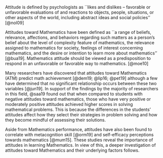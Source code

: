 Attitude is defined by psychologists as ``likes and dislikes -- favorable or unfavorable evaluations of and reactions to objects, people, situations, or other aspects of the world, including abstract ideas and social policies'' [@nol09]

Attitudes toward Mathematics have been defined as ``a  range  of  beliefs, relevance,  affections,  and  behaviors  regarding  such  matters as  a  person’s  belief  about  the  level  of  complexity  feature  of mathematics,  the  relevance  assigned  to  mathematics  for society,  feelings  of  interest  concerning  mathematics,  and  the desire  or  intention  to  learn  more  about  mathematics'' [@bua19]. Mathematics  attitude  should  be  viewed  as a predisposition to respond in an unfavorable or favorable way to mathematics. [@moe10]

Many researchers have discovered that attitudes toward Mathematics (ATM) predict math achievement [@dem19; @lip16; @pet19] although a few have determined that no  significant  relationship occurs between these two variables [@jun19]. In support of the findings by the majority of researchers in this field, @saa19 found out that when compared to students with negative attitudes toward mathematics, those who have very positive or moderately positive attitudes achieved higher scores in solving mathematical problems. This is because the differences in the students' attitudes affect how they select their strategies in problem solving and how they become mindful of assessing their solutions. 

Aside from Mathematics performance, attitudes have also been found to correlate with metacognition skill [@orm19] and self-efficacy perceptions towards mathematics [@mum15]. These studies reveal the importance of attitudes in learning Mathematics. In view of this, a deeper investigation of attitudes toward Mathematics and their underlying factors follows. 

<!-- Many researchers have discovered that attitudes toward Mathematics (ATM) predict math achievement [@dem19; @lip16; @pet19] although a few have determined that no  significant  relationship occurs between these two variables [@jun19]. In support of the findings by the majority of researchers in this field, @saa19 found out that when compared to students with negative attitudes toward mathematics, those who have very positive or moderately positive attitudes achieved higher scores in solving mathematical problems. This is because the differences in the students' attitudes affect how they select their strategies in problem solving and how they become mindful of assessing their solutions. 

Aside from Mathematics performance, attitudes have also been found to correlate with metacognition skill [@orm19] and self-efficacy perceptions towards mathematics [@mum15]. These studies reveal the importance of attitudes in learning Mathematics. In view of this, a deeper investigation of attitudes toward Mathematics and their underlying factors follows. 
 -->
 

 
<!-- 
Attitudes toward math (ATM) predict math achievement. [@dem19; @lip16; @pet19]  students with very positive or moderately positive levels of attitude performed better in comparison with students having negative attitudes toward mathematics [@saa19]
no  significant  relationship  of  attitudes  toward mathematics  with  mathematics  achievement [@jun19]
 students with different degrees of positive and negative attitudes toward mathematics showed meaningful differences in choosing the strategies and being aware of evaluating their solutions.[@saa19] 
 
 
 -->
 
<!-- 
### math achievement
Conclusion: Attitudes toward math (ATM) predict math achievement. Negative ATM are associated with avoidance of math content, while positive ATM are associated with exerting more effort on math tasks.  [@dem19]
Problem: This study investigated, for the first time, the effects of the interaction between math skill and ATM on the neurocognitive basis of arithmetic processing.
Participants: 9- to 12-year-old children
Method: 
Notes/comments: The results suggest that positive ATM in low-skill children might encourage them to more fully engage the neurocognitive systems underlying controlled effort and retrieval of multiplication facts. 
Weakness/recommendation: 

Conclusion: attitudes toward mathematics incrementally explaining 25% (Germany) and 7% (Belarus) of variance in mathematics grades over and above students' cognitive ability and Big Five personality dimensions.  [@lip16] 
Problem: investigated whether student-reported mathematics attitudes, conceptualized with the theory of planned behavior, incrementally contributed to students' mathematics grades over and above cognitive ability and the Big Five personality dimensions. 
Participants: College students from Germany (n = 179) and Belarus (n = 202) participated.
Method: 
Notes/comments: 
Weakness/recommendation: 

Conclusion: students with very positive or moderately positive levels of attitude performed better in comparison with students having negative attitudes toward mathematics, in all four stages of Polya’s problem-solving model, which includes understanding the problem, devising a plan, carrying out the plan, and looking back. students with different degrees of positive and negative attitudes toward mathematics showed meaningful differences in choosing the strategies and being aware of evaluating their solutions.[@saa19] 
Problem: investigate whether students’ attitudes toward mathematics can affect their learning to solve non-routine mathematical problems through a collaborative learning approach.
Participants: 214 students (grades 3–8) 
Method: 
Notes/comments: 
Weakness/recommendation: 

Conclusion: students’  attitudes  have  a  significant  relationship with  their  achievement  in  mathematics [@pet19] 
Problem: determined  the  attitudes  and  academic  achievement  of  students who  are  recipients  of  Conditional Cash  Transfer  (CCT)  towards  mathematics  in  a  public  national  high  school,  Bohol,  Philippines
Participants: 112  respondents
Method: descriptive  research, Pearson  r, Attitudes  toward  Mathematics  Inventory  (ATMI) 
Notes/comments: local study 
Weakness/recommendation: 

Conclusion: no  significant  relationship  of  attitudes  toward mathematics  with  mathematics  achievement [@jun19] 
Problem: to  determine  the  level  of  attitudes  toward mathematics,  mathematics  self-efficacy,  mathematics  achievement and  the relationship  among  them
Participants: 200  of  Grade  10  students  who enrolled  in  A  Len  Bum  IDPs  High  School  in  the  academic  year  2018-2019,   in  Kachin  State,  Myanmar
Method: Attitudes toward  mathematics  questionnaire  (ATMQ)  and  sources  of  mathematics  self-efficacy scale  (SMSES)  
Notes/comments: 
Weakness/recommendation: 

Attitudes toward math (ATM) predict math achievement. [@dem19; @lip16; @pet19]  students with very positive or moderately positive levels of attitude performed better in comparison with students having negative attitudes toward mathematics [@saa19]
no  significant  relationship  of  attitudes  toward mathematics  with  mathematics  achievement [@jun19]
 students with different degrees of positive and negative attitudes toward mathematics showed meaningful differences in choosing the strategies and being aware of evaluating their solutions.[@saa19] 

### metacognition  skill
Conclusion: a  moderate  positive  relationship  was  found between  attitude  towards  mathematics  scores  and metacognition  skill  total  scores [@orm19] 
Problem: 
Participants: 
Method: 
Notes/comments: 
Weakness/recommendation: 

### self-efficacy
Conclusion:  strong and positive correlation was found between students’ attitudes and self-efficacy perceptions towards mathematics. [@mum15] 
Problem: determine the students’ attitudes and self-efficacy perceptions towards mathematics in terms of education programs, gender, grade level and mathematics performance, it also aims to see the relationship between attitudes and self-efficacy perceptions towards mathematics themselves.
Participants:  212 students from different departments in a multi- program high school. 
Method:  İndependent t-test, one way ANOVA and correlation, descriptive
Notes/comments: 
Weakness/recommendation: 
 -->


<!-- 
Attitudes toward math (ATM) predict math achievement. [@dem19; @lip16; @pet19]  students with very positive or moderately positive levels of attitude performed better in comparison with students having negative attitudes toward mathematics [@saa19]
no  significant  relationship  of  attitudes  toward mathematics  with  mathematics  achievement [@jun19]
 students with different degrees of positive and negative attitudes toward mathematics showed meaningful differences in choosing the strategies and being aware of evaluating their solutions.[@saa19] 
 
 
 -->
 
<!-- 
### math achievement
Conclusion: Attitudes toward math (ATM) predict math achievement. Negative ATM are associated with avoidance of math content, while positive ATM are associated with exerting more effort on math tasks.  [@dem19]
Problem: This study investigated, for the first time, the effects of the interaction between math skill and ATM on the neurocognitive basis of arithmetic processing.
Participants: 9- to 12-year-old children
Method: 
Notes/comments: The results suggest that positive ATM in low-skill children might encourage them to more fully engage the neurocognitive systems underlying controlled effort and retrieval of multiplication facts. 
Weakness/recommendation: 

Conclusion: attitudes toward mathematics incrementally explaining 25% (Germany) and 7% (Belarus) of variance in mathematics grades over and above students' cognitive ability and Big Five personality dimensions.  [@lip16] 
Problem: investigated whether student-reported mathematics attitudes, conceptualized with the theory of planned behavior, incrementally contributed to students' mathematics grades over and above cognitive ability and the Big Five personality dimensions. 
Participants: College students from Germany (n = 179) and Belarus (n = 202) participated.
Method: 
Notes/comments: 
Weakness/recommendation: 

Conclusion: students with very positive or moderately positive levels of attitude performed better in comparison with students having negative attitudes toward mathematics, in all four stages of Polya’s problem-solving model, which includes understanding the problem, devising a plan, carrying out the plan, and looking back. students with different degrees of positive and negative attitudes toward mathematics showed meaningful differences in choosing the strategies and being aware of evaluating their solutions.[@saa19] 
Problem: investigate whether students’ attitudes toward mathematics can affect their learning to solve non-routine mathematical problems through a collaborative learning approach.
Participants: 214 students (grades 3–8) 
Method: 
Notes/comments: 
Weakness/recommendation: 

Conclusion: students’  attitudes  have  a  significant  relationship with  their  achievement  in  mathematics [@pet19] 
Problem: determined  the  attitudes  and  academic  achievement  of  students who  are  recipients  of  Conditional Cash  Transfer  (CCT)  towards  mathematics  in  a  public  national  high  school,  Bohol,  Philippines
Participants: 112  respondents
Method: descriptive  research, Pearson  r, Attitudes  toward  Mathematics  Inventory  (ATMI) 
Notes/comments: local study 
Weakness/recommendation: 

Conclusion: no  significant  relationship  of  attitudes  toward mathematics  with  mathematics  achievement [@jun19] 
Problem: to  determine  the  level  of  attitudes  toward mathematics,  mathematics  self-efficacy,  mathematics  achievement and  the relationship  among  them
Participants: 200  of  Grade  10  students  who enrolled  in  A  Len  Bum  IDPs  High  School  in  the  academic  year  2018-2019,   in  Kachin  State,  Myanmar
Method: Attitudes toward  mathematics  questionnaire  (ATMQ)  and  sources  of  mathematics  self-efficacy scale  (SMSES)  
Notes/comments: 
Weakness/recommendation: 

Attitudes toward math (ATM) predict math achievement. [@dem19; @lip16; @pet19]  students with very positive or moderately positive levels of attitude performed better in comparison with students having negative attitudes toward mathematics [@saa19]
no  significant  relationship  of  attitudes  toward mathematics  with  mathematics  achievement [@jun19]
 students with different degrees of positive and negative attitudes toward mathematics showed meaningful differences in choosing the strategies and being aware of evaluating their solutions.[@saa19] 

### metacognition  skill
Conclusion: a  moderate  positive  relationship  was  found between  attitude  towards  mathematics  scores  and metacognition  skill  total  scores [@orm19] 
Problem: 
Participants: 
Method: 
Notes/comments: 
Weakness/recommendation: 

### self-efficacy
Conclusion:  strong and positive correlation was found between students’ attitudes and self-efficacy perceptions towards mathematics. [@mum15] 
Problem: determine the students’ attitudes and self-efficacy perceptions towards mathematics in terms of education programs, gender, grade level and mathematics performance, it also aims to see the relationship between attitudes and self-efficacy perceptions towards mathematics themselves.
Participants:  212 students from different departments in a multi- program high school. 
Method:  İndependent t-test, one way ANOVA and correlation, descriptive
Notes/comments: 
Weakness/recommendation: 
 -->